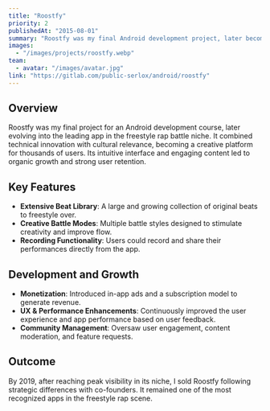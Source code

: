 ---
title: "Roostfy"
priority: 2
publishedAt: "2015-08-01"
summary: "Roostfy was my final Android development project, later becoming the top freestyle rap battle app in its niche. It featured a large beat library, creative battle modes, and recording tools. Monetized through ads and subscriptions, Roostfy grew steadily before I sold it in 2019 following internal partnership conflicts."
images:
  - "/images/projects/roostfy.webp"
team:
  - avatar: "/images/avatar.jpg"
link: "https://gitlab.com/public-serlox/android/roostfy"
---

## Overview

Roostfy was my final project for an Android development course, later evolving into the leading app in the freestyle rap battle niche. It combined technical innovation with cultural relevance, becoming a creative platform for thousands of users. Its intuitive interface and engaging content led to organic growth and strong user retention.

## Key Features

- **Extensive Beat Library**: A large and growing collection of original beats to freestyle over.
- **Creative Battle Modes**: Multiple battle styles designed to stimulate creativity and improve flow.
- **Recording Functionality**: Users could record and share their performances directly from the app.

## Development and Growth

- **Monetization**: Introduced in-app ads and a subscription model to generate revenue.
- **UX & Performance Enhancements**: Continuously improved the user experience and app performance based on user feedback.
- **Community Management**: Oversaw user engagement, content moderation, and feature requests.

## Outcome

By 2019, after reaching peak visibility in its niche, I sold Roostfy following strategic differences with co-founders. It remained one of the most recognized apps in the freestyle rap scene.
